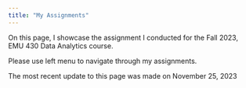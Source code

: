 ```yaml
---
title: "My Assignments"
---
```


On this page, I showcase the assignment I conducted for the Fall 2023, EMU 430 Data Analytics course.

Please use left menu to navigate through my assignments.

The most recent update to this page was made on November 25, 2023

